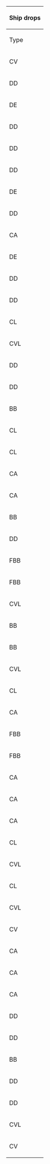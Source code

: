 {| class="wikitable sortable" width="50%" style="text-align:center"
!colspan="100"|Ship drops
|-
!Type
!Ship
!E
!K
!style="background-color:#FFCDD2;color:red;"|'''N'''
!O
!T
!style="background-color:#FFCDD2;color:red;"|'''V'''
|-
|CV
|[[Ark Royal|<span style="color:red;">Ark Royal</span>]]
|
|
|style="background-color:#E8F5E9;color:red"|<span title="Casual: &#10;&#160;&#160;S: 2% (1/50)&#10;Easy: &#10;&#160;&#160;S: 1.1% (3/284)&#10;Medium: &#10;&#160;&#160;S: 1.7% (2/116)&#10;Hard: &#10;&#160;&#160;S: 0.9% (8/875)" style="cursor:help;border-bottom:1px dotted">Casual+</span>
|
|style="background-color:#FFCDD2;color:red"|<span title="Hard: &#10;&#160;&#160;S: 0.7% (10/1475)" style="cursor:help;border-bottom:1px dotted">Hard+</span>
|style="background-color:#E8F5E9;color:"|<span title="Casual: &#10;&#160;&#160;S: 5.3% (5/94)&#10;Easy: &#10;&#160;&#160;S: 2.9% (13/448)&#10;Medium: &#10;&#160;&#160;S: 0.8% (1/123)&#10;Hard: &#10;&#160;&#160;S: 4.3% (5/117) &#10;&#160;&#160;A: 0.5% (7/1502)" style="cursor:help;border-bottom:1px dotted">Casual+</span>
|-
|DD
|[[Asagumo|<span style="color:red;">Asagumo</span>]]
|
|
|
|
|
|style="background-color:#E8F5E9;color:"|<span title="Casual: &#10;&#160;&#160;S: 4.3% (4/94) &#10;&#160;&#160;A: 4.3% (1/23)&#10;Easy: &#10;&#160;&#160;S: 2.5% (11/448) &#10;&#160;&#160;A: 3.2% (4/124)&#10;Medium: &#10;&#160;&#160;S: 2.4% (3/123) &#10;&#160;&#160;A: 1.1% (1/91)&#10;Hard: &#10;&#160;&#160;S: 1.7% (2/117) &#10;&#160;&#160;A: 2.5% (37/1502)" style="cursor:help;border-bottom:1px dotted">Casual+</span>
|-
|DE
|[[Daitou|<span style="color:red;">Daitou</span>]]
|
|
|
|
|
|style="background-color:#E8F5E9;color:"|<span title="Casual: &#10;&#160;&#160;S: 4.3% (4/94)&#10;Easy: &#10;&#160;&#160;S: 5.6% (25/448)&#10;Medium: &#10;&#160;&#160;S: 7.3% (9/123) &#10;&#160;&#160;A: 1.1% (1/91)&#10;Hard: &#10;&#160;&#160;S: 6.8% (8/117) &#10;&#160;&#160;A: 1.5% (23/1502)" style="cursor:help;border-bottom:1px dotted">Casual+</span>
|-
|DD
|[[Fujinami|<span style="color:red;">Fujinami</span>]]
|
|
|
|
|
|style="background-color:#E8F5E9;color:red"|<span title="Casual: &#10;&#160;&#160;S: 3.2% (3/94)&#10;Easy: &#10;&#160;&#160;S: 1.6% (7/448)&#10;Medium: &#10;&#160;&#160;S: 1.6% (2/123)&#10;Hard: &#10;&#160;&#160;S: 3.4% (4/117)" style="cursor:help;border-bottom:1px dotted">Casual+</span>
|-
|DD
|[[Grecale|<span style="color:red;">Grecale</span>]]
|
|
|
|
|
|style="background-color:#C8E6C9;color:"|<span title="Easy: &#10;&#160;&#160;S: 4.2% (19/448) &#10;&#160;&#160;A: 1.6% (2/124)&#10;Medium: &#10;&#160;&#160;S: 0.8% (1/123) &#10;&#160;&#160;A: 2.2% (2/91)&#10;Hard: &#10;&#160;&#160;S: 1.7% (2/117) &#10;&#160;&#160;A: 3% (45/1502)" style="cursor:help;border-bottom:1px dotted">Easy+</span>
|-
|DD
|[[Hamanami|<span style="color:red;">Hamanami</span>]]
|
|
|
|
|
|style="background-color:#E8F5E9;color:red"|<span title="Casual: &#10;&#160;&#160;S: 1.1% (1/94)&#10;Easy: &#10;&#160;&#160;S: 1.6% (7/448)&#10;Medium: &#10;&#160;&#160;S: 1.6% (2/123)&#10;Hard: &#10;&#160;&#160;S: 2.6% (3/117)" style="cursor:help;border-bottom:1px dotted">Casual+</span>
|-
|DE
|[[Hiburi|<span style="color:red;">Hiburi</span>]]
|
|
|
|
|
|style="background-color:#E8F5E9;color:"|<span title="Casual: &#10;&#160;&#160;S: 2.1% (2/94)&#10;Easy: &#10;&#160;&#160;S: 2.7% (12/448)&#10;Medium: &#10;&#160;&#160;S: 6.5% (8/123) &#10;&#160;&#160;A: 2.2% (2/91)&#10;Hard: &#10;&#160;&#160;S: 4.3% (5/117) &#10;&#160;&#160;A: 2% (30/1502)" style="cursor:help;border-bottom:1px dotted">Casual+</span>
|-
|DD
|[[Isokaze|<span style="color:red;">Isokaze</span>]]
|
|
|style="background-color:#E8F5E9;color:red"|<span title="Casual: &#10;&#160;&#160;S: 4% (2/50)&#10;Easy: &#10;&#160;&#160;S: 1.1% (3/284)&#10;Hard: &#10;&#160;&#160;S: 1% (9/875)" style="cursor:help;border-bottom:1px dotted">Casual+</span>
|
|style="background-color:#C8E6C9;color:red"|<span title="Easy: &#10;&#160;&#160;S: 0.2% (1/535)&#10;Medium: &#10;&#160;&#160;S: 1.5% (3/202)&#10;Hard: &#10;&#160;&#160;S: 1.7% (25/1475)" style="cursor:help;border-bottom:1px dotted">Easy+</span>
|
|-
|CA
|[[Mikuma|<span style="color:red;">Mikuma</span>]]
|
|
|
|
|
|style="background-color:#E8F5E9;color:red"|<span title="Casual: &#10;&#160;&#160;S: 3.2% (3/94)&#10;Easy: &#10;&#160;&#160;S: 1.3% (6/448)&#10;Medium: &#10;&#160;&#160;S: 0.8% (1/123)&#10;Hard: &#10;&#160;&#160;S: 2.6% (3/117)" style="cursor:help;border-bottom:1px dotted">Casual+</span>
|-
|DE
|[[Mikura|<span style="color:red;">Mikura</span>]]
|
|
|style="background-color:#C8E6C9;color:red"|<span title="Easy: &#10;&#160;&#160;S: 0.7% (2/284)&#10;Hard: &#10;&#160;&#160;S: 2.3% (20/875)" style="cursor:help;border-bottom:1px dotted">Easy+</span>
|
|style="background-color:#FFCDD2;color:red"|<span title="Hard: &#10;&#160;&#160;S: 0.8% (12/1475)" style="cursor:help;border-bottom:1px dotted">Hard+</span>
|
|-
|DD
|[[Minazuki|<span style="color:red;">Minazuki</span>]]
|
|style="background-color:#E8F5E9;color:red"|<span title="Casual: &#10;&#160;&#160;S: 2% (1/50)&#10;Easy: &#10;&#160;&#160;S: 0.9% (3/321)&#10;Medium: &#10;&#160;&#160;S: 2.9% (4/137)&#10;Hard: &#10;&#160;&#160;S: 1.6% (6/383)" style="cursor:help;border-bottom:1px dotted">Casual+</span>
|style="background-color:#C8E6C9;color:red"|<span title="Easy: &#10;&#160;&#160;S: 3.2% (9/284)&#10;Hard: &#10;&#160;&#160;S: 1.3% (11/875)" style="cursor:help;border-bottom:1px dotted">Easy+</span>
|
|style="background-color:#E8F5E9;color:red"|<span title="Casual: &#10;&#160;&#160;S: 1.6% (2/122)&#10;Easy: &#10;&#160;&#160;S: 1.3% (7/535)&#10;Medium: &#10;&#160;&#160;S: 1.5% (3/202)&#10;Hard: &#10;&#160;&#160;S: 2% (30/1475)" style="cursor:help;border-bottom:1px dotted">Casual+</span>
|
|-
|DD
|[[Okinami|<span style="color:red;">Okinami</span>]]
|
|
|
|
|
|style="background-color:#E8F5E9;color:"|<span title="Casual: &#10;&#160;&#160;S: 2.1% (2/94)&#10;Easy: &#10;&#160;&#160;S: 1.6% (7/448) &#10;&#160;&#160;A: 3.2% (4/124)&#10;Medium: &#10;&#160;&#160;S: 2.4% (3/123) &#10;&#160;&#160;A: 2.2% (2/91)&#10;Hard: &#10;&#160;&#160;S: 0.9% (1/117) &#10;&#160;&#160;A: 2.1% (31/1502)" style="cursor:help;border-bottom:1px dotted">Casual+</span>
|-
|CL
|[[Ooyodo|<span style="color:red;">Ooyodo</span>]]
|
|
|
|
|
|style="background-color:#E8F5E9;color:"|<span title="Casual: &#10;&#160;&#160;S: 3.2% (3/94) &#10;&#160;&#160;A: 8.7% (2/23)&#10;Easy: &#10;&#160;&#160;S: 3.8% (17/448) &#10;&#160;&#160;A: 8.9% (11/124)&#10;Medium: &#10;&#160;&#160;S: 3.3% (4/123) &#10;&#160;&#160;A: 3.3% (3/91)&#10;Hard: &#10;&#160;&#160;S: 2.6% (3/117) &#10;&#160;&#160;A: 4.3% (64/1502)" style="cursor:help;border-bottom:1px dotted">Casual+</span>
|-
|CVL
|[[Shinyou|<span style="color:red;">Shinyou</span>]]
|
|
|style="background-color:#C8E6C9;color:red"|<span title="Easy: &#10;&#160;&#160;S: 1.1% (3/284)&#10;Medium: &#10;&#160;&#160;S: 1.7% (2/116)&#10;Hard: &#10;&#160;&#160;S: 4% (35/875)" style="cursor:help;border-bottom:1px dotted">Easy+</span>
|
|style="background-color:#FFCDD2;color:red"|<span title="Hard: &#10;&#160;&#160;S: 0.7% (11/1475)" style="cursor:help;border-bottom:1px dotted">Hard+</span>
|
|-
|DD
|[[Tanikaze|<span style="color:red;">Tanikaze</span>]]
|
|style="background-color:#C8E6C9;color:red"|<span title="Easy: &#10;&#160;&#160;S: 0.3% (1/321)&#10;Medium: &#10;&#160;&#160;S: 0.7% (1/137)&#10;Hard: &#10;&#160;&#160;S: 0.8% (3/383)" style="cursor:help;border-bottom:1px dotted">Easy+</span>
|style="background-color:#C8E6C9;color:red"|<span title="Easy: &#10;&#160;&#160;S: 1.4% (4/284)&#10;Medium: &#10;&#160;&#160;S: 3.4% (4/116)&#10;Hard: &#10;&#160;&#160;S: 1.1% (10/875)" style="cursor:help;border-bottom:1px dotted">Easy+</span>
|
|style="background-color:#E8F5E9;color:red"|<span title="Casual: &#10;&#160;&#160;S: 0.8% (1/122)&#10;Easy: &#10;&#160;&#160;S: 2.2% (12/535)&#10;Medium: &#10;&#160;&#160;S: 1% (2/202)&#10;Hard: &#10;&#160;&#160;S: 1.5% (22/1475)" style="cursor:help;border-bottom:1px dotted">Casual+</span>
|
|-
|DD
|[[Uzuki|<span style="color:red;">Uzuki</span>]]
|
|style="background-color:#C8E6C9;color:red"|<span title="Easy: &#10;&#160;&#160;S: 2.5% (8/321)&#10;Hard: &#10;&#160;&#160;S: 1.6% (6/383)" style="cursor:help;border-bottom:1px dotted">Easy+</span>
|style="background-color:#E8F5E9;color:red"|<span title="Casual: &#10;&#160;&#160;S: 4% (2/50)&#10;Easy: &#10;&#160;&#160;S: 1.1% (3/284)&#10;Medium: &#10;&#160;&#160;S: 1.7% (2/116)&#10;Hard: &#10;&#160;&#160;S: 1% (9/875)" style="cursor:help;border-bottom:1px dotted">Casual+</span>
|
|style="background-color:#E8F5E9;color:red"|<span title="Casual: &#10;&#160;&#160;S: 1.6% (2/122)&#10;Easy: &#10;&#160;&#160;S: 1.5% (8/535)&#10;Medium: &#10;&#160;&#160;S: 2% (4/202)&#10;Hard: &#10;&#160;&#160;S: 1.6% (24/1475)" style="cursor:help;border-bottom:1px dotted">Casual+</span>
|
|-
|BB
|[[Warspite|<span style="color:red;">Warspite</span>]]
|
|
|style="background-color:#C8E6C9;color:red"|<span title="Easy: &#10;&#160;&#160;S: 1.1% (3/284)&#10;Medium: &#10;&#160;&#160;S: 2.6% (3/116)&#10;Hard: &#10;&#160;&#160;S: 1.9% (17/875)" style="cursor:help;border-bottom:1px dotted">Easy+</span>
|
|style="background-color:#FFE0B2;color:red"|<span title="Medium: &#10;&#160;&#160;S: 0.5% (1/202)&#10;Hard: &#10;&#160;&#160;S: 0.7% (11/1475)" style="cursor:help;border-bottom:1px dotted">Medium+</span>
|
|-
|CL
|[[Yahagi|<span style="color:red;">Yahagi</span>]]
|
|
|style="background-color:#C8E6C9;color:red"|<span title="Easy: &#10;&#160;&#160;S: 1.4% (4/284)&#10;Medium: &#10;&#160;&#160;S: 1.7% (2/116)&#10;Hard: &#10;&#160;&#160;S: 3.3% (29/875)" style="cursor:help;border-bottom:1px dotted">Easy+</span>
|
|style="background-color:#C8E6C9;color:red"|<span title="Easy: &#10;&#160;&#160;S: 0.6% (3/535)&#10;Hard: &#10;&#160;&#160;S: 1.1% (16/1475)" style="cursor:help;border-bottom:1px dotted">Easy+</span>
|
|- class="toggle-target-droplist-non-rare-ship"
|CL
|[[Abukuma|<span style="color:green;">Abukuma</span>]]
|
|style="background-color:#FFE0B2;color:red"|<span title="Medium: &#10;&#160;&#160;S: 1.5% (2/137)&#10;Hard: &#10;&#160;&#160;S: 1.3% (5/383)" style="cursor:help;border-bottom:1px dotted">Medium+</span>
|style="background-color:#E8F5E9;color:red"|<span title="Casual: &#10;&#160;&#160;S: 2% (1/50)&#10;Easy: &#10;&#160;&#160;S: 1.8% (5/284)&#10;Medium: &#10;&#160;&#160;S: 0.9% (1/116)&#10;Hard: &#10;&#160;&#160;S: 1.5% (13/875)" style="cursor:help;border-bottom:1px dotted">Casual+</span>
|
|style="background-color:#E8F5E9;color:red"|<span title="Casual: &#10;&#160;&#160;S: 4.9% (6/122)&#10;Easy: &#10;&#160;&#160;S: 2.2% (12/535)&#10;Medium: &#10;&#160;&#160;S: 1.5% (3/202)&#10;Hard: &#10;&#160;&#160;S: 1.9% (28/1475)" style="cursor:help;border-bottom:1px dotted">Casual+</span>
|
|- class="toggle-target-droplist-non-rare-ship"
|CA
|[[Atago|<span style="color:green;">Atago</span>]]
|style="background-color:#C8E6C9;color:red"|<span title="Easy: &#10;&#160;&#160;S: 0.4% (1/241)&#10;Medium: &#10;&#160;&#160;S: 1.8% (3/165)&#10;Hard: &#10;&#160;&#160;S: 1.1% (15/1374)" style="cursor:help;border-bottom:1px dotted">Easy+</span>
|style="background-color:#C8E6C9;color:red"|<span title="Easy: &#10;&#160;&#160;S: 1.2% (4/321)&#10;Medium: &#10;&#160;&#160;S: 1.5% (2/137)&#10;Hard: &#10;&#160;&#160;S: 0.5% (2/383)" style="cursor:help;border-bottom:1px dotted">Easy+</span>
|style="background-color:#C8E6C9;color:"|<span title="Easy: &#10;&#160;&#160;S: 1.1% (3/284) &#10;&#160;&#160;A: 0.6% (1/157)&#10;Medium: &#10;&#160;&#160;S: 0.9% (1/116) &#10;&#160;&#160;A: 0.8% (1/124)&#10;Hard: &#10;&#160;&#160;S: 1.1% (10/875) &#10;&#160;&#160;A: 1.1% (12/1048)" style="cursor:help;border-bottom:1px dotted">Easy+</span>
|style="background-color:#C8E6C9;color:red"|<span title="Easy: &#10;&#160;&#160;S: 0.2% (1/640)&#10;Medium: &#10;&#160;&#160;S: 1.4% (4/277)&#10;Hard: &#10;&#160;&#160;S: 1.3% (32/2528)" style="cursor:help;border-bottom:1px dotted">Easy+</span>
|style="background-color:#E8F5E9;color:red"|<span title="Casual: &#10;&#160;&#160;S: 0.8% (1/122)&#10;Easy: &#10;&#160;&#160;S: 1.7% (9/535)&#10;Medium: &#10;&#160;&#160;S: 2% (4/202)&#10;Hard: &#10;&#160;&#160;S: 1.2% (18/1475)" style="cursor:help;border-bottom:1px dotted">Casual+</span>
|style="background-color:#E8F5E9;color:"|<span title="Casual: &#10;&#160;&#160;S: 5.3% (5/94)&#10;Easy: &#10;&#160;&#160;S: 2.5% (11/448) &#10;&#160;&#160;A: 0.8% (1/124)&#10;Medium: &#10;&#160;&#160;S: 2.4% (3/123) &#10;&#160;&#160;A: 1.1% (1/91)&#10;Hard: &#10;&#160;&#160;S: 1.7% (2/117) &#10;&#160;&#160;A: 2.5% (38/1502)" style="cursor:help;border-bottom:1px dotted">Casual+</span>
|- class="toggle-target-droplist-non-rare-ship"
|CA
|[[Chikuma|<span style="color:green;">Chikuma</span>]]
|
|
|
|
|
|style="background-color:#C8E6C9;color:"|<span title="Easy: &#10;&#160;&#160;S: 1.1% (5/448) &#10;&#160;&#160;A: 0.8% (1/124)&#10;Medium: &#10;&#160;&#160;S: 4.1% (5/123) &#10;&#160;&#160;A: 3.3% (3/91)&#10;Hard: &#10;&#160;&#160;S: 2.6% (3/117) &#10;&#160;&#160;A: 1.6% (24/1502)" style="cursor:help;border-bottom:1px dotted">Easy+</span>
|- class="toggle-target-droplist-non-rare-ship"
|BB
|[[Fusou|<span style="color:green;">Fusou</span>]]
|
|
|
|
|
|style="background-color:#E8F5E9;color:"|<span title="Casual: &#10;&#160;&#160;S: 1.1% (1/94)&#10;Easy: &#10;&#160;&#160;S: 1.3% (6/448) &#10;&#160;&#160;A: 0.8% (1/124)&#10;Medium: &#10;&#160;&#160;S: 2.4% (3/123) &#10;&#160;&#160;A: 4.4% (4/91)&#10;Hard: &#10;&#160;&#160;A: 2.1% (32/1502)" style="cursor:help;border-bottom:1px dotted">Casual+</span>
|- class="toggle-target-droplist-non-rare-ship"
|DD
|[[Hamakaze|<span style="color:green;">Hamakaze</span>]]
|
|style="background-color:#C8E6C9;color:red"|<span title="Easy: &#10;&#160;&#160;S: 0.9% (3/321)&#10;Medium: &#10;&#160;&#160;S: 2.9% (4/137)&#10;Hard: &#10;&#160;&#160;S: 2.1% (8/383)" style="cursor:help;border-bottom:1px dotted">Easy+</span>
|style="background-color:#E8F5E9;color:red"|<span title="Casual: &#10;&#160;&#160;S: 2% (1/50)&#10;Easy: &#10;&#160;&#160;S: 2.5% (7/284)&#10;Medium: &#10;&#160;&#160;S: 1.7% (2/116)&#10;Hard: &#10;&#160;&#160;S: 1% (9/875)" style="cursor:help;border-bottom:1px dotted">Casual+</span>
|
|style="background-color:#E8F5E9;color:red"|<span title="Casual: &#10;&#160;&#160;S: 0.8% (1/122)&#10;Easy: &#10;&#160;&#160;S: 1.5% (8/535)&#10;Medium: &#10;&#160;&#160;S: 4% (8/202)&#10;Hard: &#10;&#160;&#160;S: 1.8% (26/1475)" style="cursor:help;border-bottom:1px dotted">Casual+</span>
|
|- class="toggle-target-droplist-non-rare-ship"
|FBB
|[[Haruna|<span style="color:green;">Haruna</span>]]
|
|
|
|
|
|style="background-color:#E8F5E9;color:"|<span title="Casual: &#10;&#160;&#160;S: 2.1% (2/94)&#10;Easy: &#10;&#160;&#160;S: 1.6% (7/448) &#10;&#160;&#160;A: 1.6% (2/124)&#10;Medium: &#10;&#160;&#160;S: 1.6% (2/123) &#10;&#160;&#160;A: 1.1% (1/91)&#10;Hard: &#10;&#160;&#160;S: 1.7% (2/117) &#10;&#160;&#160;A: 1.8% (27/1502)" style="cursor:help;border-bottom:1px dotted">Casual+</span>
|- class="toggle-target-droplist-non-rare-ship"
|FBB
|[[Hiei|<span style="color:green;">Hiei</span>]]
|
|
|
|
|
|style="background-color:#C8E6C9;color:"|<span title="Easy: &#10;&#160;&#160;S: 2.7% (12/448) &#10;&#160;&#160;A: 1.6% (2/124)&#10;Medium: &#10;&#160;&#160;S: 2.4% (3/123)&#10;Hard: &#10;&#160;&#160;S: 1.7% (2/117) &#10;&#160;&#160;A: 2.2% (33/1502)" style="cursor:help;border-bottom:1px dotted">Easy+</span>
|- class="toggle-target-droplist-non-rare-ship"
|CVL
|[[Hiyou|<span style="color:green;">Hiyou</span>]]
|style="background-color:#E8F5E9;color:red"|<span title="Casual: &#10;&#160;&#160;S: 3.7% (2/54)&#10;Easy: &#10;&#160;&#160;S: 0.4% (1/241)&#10;Medium: &#10;&#160;&#160;S: 1.2% (2/165)&#10;Hard: &#10;&#160;&#160;S: 1% (14/1374)" style="cursor:help;border-bottom:1px dotted">Casual+</span>
|style="background-color:#E8F5E9;color:red"|<span title="Casual: &#10;&#160;&#160;S: 2% (1/50)&#10;Easy: &#10;&#160;&#160;S: 2.5% (8/321)&#10;Medium: &#10;&#160;&#160;S: 2.9% (4/137)&#10;Hard: &#10;&#160;&#160;S: 1% (4/383)" style="cursor:help;border-bottom:1px dotted">Casual+</span>
|style="background-color:#E8F5E9;color:"|<span title="Casual: &#10;&#160;&#160;S: 2% (1/50) &#10;&#160;&#160;A: 2.7% (1/37)&#10;Easy: &#10;&#160;&#160;S: 1.4% (4/284) &#10;&#160;&#160;A: 2.5% (4/157)&#10;Medium: &#10;&#160;&#160;S: 2.6% (3/116)&#10;Hard: &#10;&#160;&#160;S: 0.9% (8/875) &#10;&#160;&#160;A: 1% (11/1048)" style="cursor:help;border-bottom:1px dotted">Casual+</span>
|style="background-color:#C8E6C9;color:red"|<span title="Easy: &#10;&#160;&#160;S: 1.1% (7/640)&#10;Medium: &#10;&#160;&#160;S: 0.7% (2/277)&#10;Hard: &#10;&#160;&#160;S: 1.1% (27/2528)" style="cursor:help;border-bottom:1px dotted">Easy+</span>
|style="background-color:#E8F5E9;color:"|<span title="Casual: &#10;&#160;&#160;S: 0.8% (1/122)&#10;Easy: &#10;&#160;&#160;S: 2.1% (11/535)&#10;Hard: &#10;&#160;&#160;S: 1.5% (22/1475) &#10;&#160;&#160;A: 1.4% (11/785)" style="cursor:help;border-bottom:1px dotted">Casual+</span>
|
|- class="toggle-target-droplist-non-rare-ship"
|BB
|[[Hyuuga|<span style="color:green;">Hyuuga</span>]]
|
|
|
|
|
|style="background-color:#E8F5E9;color:red"|<span title="Casual: &#10;&#160;&#160;S: 4.3% (4/94)&#10;Easy: &#10;&#160;&#160;S: 2.7% (12/448)&#10;Medium: &#10;&#160;&#160;S: 1.6% (2/123)&#10;Hard: &#10;&#160;&#160;S: 4.3% (5/117)" style="cursor:help;border-bottom:1px dotted">Casual+</span>
|- class="toggle-target-droplist-non-rare-ship"
|BB
|[[Ise|<span style="color:green;">Ise</span>]]
|
|
|
|
|
|style="background-color:#E8F5E9;color:red"|<span title="Casual: &#10;&#160;&#160;S: 1.1% (1/94)&#10;Easy: &#10;&#160;&#160;S: 2.2% (10/448)&#10;Medium: &#10;&#160;&#160;S: 1.6% (2/123)&#10;Hard: &#10;&#160;&#160;S: 1.7% (2/117)" style="cursor:help;border-bottom:1px dotted">Casual+</span>
|- class="toggle-target-droplist-non-rare-ship"
|CVL
|[[Junyou|<span style="color:green;">Junyou</span>]]
|style="background-color:#E8F5E9;color:red"|<span title="Casual: &#10;&#160;&#160;S: 1.9% (1/54)&#10;Easy: &#10;&#160;&#160;S: 1.7% (4/241)&#10;Medium: &#10;&#160;&#160;S: 1.2% (2/165)&#10;Hard: &#10;&#160;&#160;S: 0.7% (10/1374)" style="cursor:help;border-bottom:1px dotted">Casual+</span>
|style="background-color:#E8F5E9;color:red"|<span title="Casual: &#10;&#160;&#160;S: 2% (1/50)&#10;Easy: &#10;&#160;&#160;S: 0.3% (1/321)&#10;Medium: &#10;&#160;&#160;S: 0.7% (1/137)&#10;Hard: &#10;&#160;&#160;S: 1.6% (6/383)" style="cursor:help;border-bottom:1px dotted">Casual+</span>
|style="background-color:#E8F5E9;color:"|<span title="Casual: &#10;&#160;&#160;S: 2% (1/50) &#10;&#160;&#160;A: 5.4% (2/37)&#10;Easy: &#10;&#160;&#160;S: 1.8% (5/284) &#10;&#160;&#160;A: 1.9% (3/157)&#10;Medium: &#10;&#160;&#160;A: 0.8% (1/124)&#10;Hard: &#10;&#160;&#160;S: 0.7% (6/875) &#10;&#160;&#160;A: 0.9% (9/1048)" style="cursor:help;border-bottom:1px dotted">Casual+</span>
|style="background-color:#E8F5E9;color:red"|<span title="Casual: &#10;&#160;&#160;S: 3.1% (4/129)&#10;Easy: &#10;&#160;&#160;S: 1.4% (9/640)&#10;Medium: &#10;&#160;&#160;S: 1.1% (3/277)&#10;Hard: &#10;&#160;&#160;S: 1.3% (33/2528)" style="cursor:help;border-bottom:1px dotted">Casual+</span>
|style="background-color:#E8F5E9;color:"|<span title="Casual: &#10;&#160;&#160;S: 3.3% (4/122)&#10;Easy: &#10;&#160;&#160;S: 1.1% (6/535)&#10;Medium: &#10;&#160;&#160;S: 1.5% (3/202)&#10;Hard: &#10;&#160;&#160;S: 1.1% (16/1475) &#10;&#160;&#160;A: 1% (8/785)" style="cursor:help;border-bottom:1px dotted">Casual+</span>
|
|- class="toggle-target-droplist-non-rare-ship"
|CL
|[[Kinu|<span style="color:green;">Kinu</span>]]
|
|style="background-color:#FFCDD2;color:red"|<span title="Hard: &#10;&#160;&#160;S: 1% (4/383)" style="cursor:help;border-bottom:1px dotted">Hard+</span>
|style="background-color:#E8F5E9;color:red"|<span title="Casual: &#10;&#160;&#160;S: 4% (2/50)&#10;Easy: &#10;&#160;&#160;S: 1.4% (4/284)&#10;Medium: &#10;&#160;&#160;S: 0.9% (1/116)&#10;Hard: &#10;&#160;&#160;S: 1% (9/875)" style="cursor:help;border-bottom:1px dotted">Casual+</span>
|
|style="background-color:#C8E6C9;color:red"|<span title="Easy: &#10;&#160;&#160;S: 0.7% (4/535)&#10;Medium: &#10;&#160;&#160;S: 1% (2/202)&#10;Hard: &#10;&#160;&#160;S: 1.8% (26/1475)" style="cursor:help;border-bottom:1px dotted">Easy+</span>
|
|- class="toggle-target-droplist-non-rare-ship"
|CA
|[[Kinugasa|<span style="color:green;">Kinugasa</span>]]
|
|style="background-color:#C8E6C9;color:red"|<span title="Easy: &#10;&#160;&#160;S: 0.3% (1/321)&#10;Medium: &#10;&#160;&#160;S: 2.9% (4/137)&#10;Hard: &#10;&#160;&#160;S: 1.8% (7/383)" style="cursor:help;border-bottom:1px dotted">Easy+</span>
|style="background-color:#E8F5E9;color:red"|<span title="Casual: &#10;&#160;&#160;S: 2% (1/50)&#10;Easy: &#10;&#160;&#160;S: 1.1% (3/284)&#10;Hard: &#10;&#160;&#160;S: 0.8% (7/875)" style="cursor:help;border-bottom:1px dotted">Casual+</span>
|
|style="background-color:#E8F5E9;color:red"|<span title="Casual: &#10;&#160;&#160;S: 0.8% (1/122)&#10;Easy: &#10;&#160;&#160;S: 1.5% (8/535)&#10;Medium: &#10;&#160;&#160;S: 1% (2/202)&#10;Hard: &#10;&#160;&#160;S: 2.2% (32/1475)" style="cursor:help;border-bottom:1px dotted">Casual+</span>
|style="background-color:#E8F5E9;color:"|<span title="Casual: &#10;&#160;&#160;A: 4.3% (1/23)&#10;Easy: &#10;&#160;&#160;S: 1.3% (6/448) &#10;&#160;&#160;A: 4% (5/124)&#10;Medium: &#10;&#160;&#160;S: 1.6% (2/123) &#10;&#160;&#160;A: 2.2% (2/91)&#10;Hard: &#10;&#160;&#160;A: 1.9% (28/1502)" style="cursor:help;border-bottom:1px dotted">Casual+</span>
|- class="toggle-target-droplist-non-rare-ship"
|FBB
|[[Kirishima|<span style="color:green;">Kirishima</span>]]
|
|
|
|
|
|style="background-color:#E8F5E9;color:"|<span title="Casual: &#10;&#160;&#160;A: 8.7% (2/23)&#10;Easy: &#10;&#160;&#160;S: 3.6% (16/448)&#10;Medium: &#10;&#160;&#160;S: 1.6% (2/123) &#10;&#160;&#160;A: 1.1% (1/91)&#10;Hard: &#10;&#160;&#160;S: 4.3% (5/117) &#10;&#160;&#160;A: 1.9% (28/1502)" style="cursor:help;border-bottom:1px dotted">Casual+</span>
|- class="toggle-target-droplist-non-rare-ship"
|FBB
|[[Kongou|<span style="color:green;">Kongou</span>]]
|
|
|
|
|
|style="background-color:#E8F5E9;color:"|<span title="Casual: &#10;&#160;&#160;S: 3.2% (3/94)&#10;Easy: &#10;&#160;&#160;S: 1.3% (6/448) &#10;&#160;&#160;A: 2.4% (3/124)&#10;Medium: &#10;&#160;&#160;S: 1.6% (2/123) &#10;&#160;&#160;A: 1.1% (1/91)&#10;Hard: &#10;&#160;&#160;S: 0.9% (1/117) &#10;&#160;&#160;A: 2.3% (34/1502)" style="cursor:help;border-bottom:1px dotted">Casual+</span>
|- class="toggle-target-droplist-non-rare-ship"
|CA
|[[Kumano|<span style="color:green;">Kumano</span>]]
|
|
|
|
|
|style="background-color:#E8F5E9;color:"|<span title="Casual: &#10;&#160;&#160;S: 4.3% (4/94)&#10;Easy: &#10;&#160;&#160;S: 2.2% (10/448) &#10;&#160;&#160;A: 2.4% (3/124)&#10;Medium: &#10;&#160;&#160;S: 4.1% (5/123) &#10;&#160;&#160;A: 4.4% (4/91)&#10;Hard: &#10;&#160;&#160;S: 0.9% (1/117) &#10;&#160;&#160;A: 1.5% (22/1502)" style="cursor:help;border-bottom:1px dotted">Casual+</span>
|- class="toggle-target-droplist-non-rare-ship"
|CA
|[[Mogami|<span style="color:green;">Mogami</span>]]
|
|style="background-color:#E8F5E9;color:red"|<span title="Casual: &#10;&#160;&#160;S: 2% (1/50)&#10;Easy: &#10;&#160;&#160;S: 0.9% (3/321)&#10;Medium: &#10;&#160;&#160;S: 2.2% (3/137)&#10;Hard: &#10;&#160;&#160;S: 1% (4/383)" style="cursor:help;border-bottom:1px dotted">Casual+</span>
|style="background-color:#E8F5E9;color:red"|<span title="Casual: &#10;&#160;&#160;S: 4% (2/50)&#10;Easy: &#10;&#160;&#160;S: 2.1% (6/284)&#10;Medium: &#10;&#160;&#160;S: 1.7% (2/116)&#10;Hard: &#10;&#160;&#160;S: 1% (9/875)" style="cursor:help;border-bottom:1px dotted">Casual+</span>
|
|style="background-color:#E8F5E9;color:red"|<span title="Casual: &#10;&#160;&#160;S: 0.8% (1/122)&#10;Easy: &#10;&#160;&#160;S: 0.9% (5/535)&#10;Medium: &#10;&#160;&#160;S: 1% (2/202)&#10;Hard: &#10;&#160;&#160;S: 1.5% (22/1475)" style="cursor:help;border-bottom:1px dotted">Casual+</span>
|
|- class="toggle-target-droplist-non-rare-ship"
|CA
|[[Myoukou|<span style="color:green;">Myoukou</span>]]
|style="background-color:#FFCDD2;color:red"|<span title="Hard: &#10;&#160;&#160;S: 1% (14/1374)" style="cursor:help;border-bottom:1px dotted">Hard+</span>
|style="background-color:#C8E6C9;color:red"|<span title="Easy: &#10;&#160;&#160;S: 1.2% (4/321)&#10;Medium: &#10;&#160;&#160;S: 2.2% (3/137)&#10;Hard: &#10;&#160;&#160;S: 0.8% (3/383)" style="cursor:help;border-bottom:1px dotted">Easy+</span>
|style="background-color:#E8F5E9;color:"|<span title="Casual: &#10;&#160;&#160;S: 6% (3/50)&#10;Easy: &#10;&#160;&#160;S: 1.4% (4/284)&#10;Medium: &#10;&#160;&#160;S: 1.7% (2/116)&#10;Hard: &#10;&#160;&#160;S: 2.2% (19/875) &#10;&#160;&#160;A: 1% (10/1048)" style="cursor:help;border-bottom:1px dotted">Casual+</span>
|style="background-color:#FFCDD2;color:red"|<span title="Hard: &#10;&#160;&#160;S: 1% (25/2528)" style="cursor:help;border-bottom:1px dotted">Hard+</span>
|style="background-color:#E8F5E9;color:red"|<span title="Casual: &#10;&#160;&#160;S: 1.6% (2/122)&#10;Easy: &#10;&#160;&#160;S: 0.7% (4/535)&#10;Medium: &#10;&#160;&#160;S: 2.5% (5/202)&#10;Hard: &#10;&#160;&#160;S: 1.2% (17/1475)" style="cursor:help;border-bottom:1px dotted">Casual+</span>
|style="background-color:#E8F5E9;color:"|<span title="Casual: &#10;&#160;&#160;S: 1.1% (1/94) &#10;&#160;&#160;A: 8.7% (2/23)&#10;Easy: &#10;&#160;&#160;S: 2.2% (10/448) &#10;&#160;&#160;A: 2.4% (3/124)&#10;Medium: &#10;&#160;&#160;S: 0.8% (1/123) &#10;&#160;&#160;A: 2.2% (2/91)&#10;Hard: &#10;&#160;&#160;S: 1.7% (2/117) &#10;&#160;&#160;A: 1.9% (29/1502)" style="cursor:help;border-bottom:1px dotted">Casual+</span>
|- class="toggle-target-droplist-non-rare-ship"
|CL
|[[Nagara|<span style="color:green;">Nagara</span>]]
|style="background-color:#C8E6C9;color:red"|<span title="Easy: &#10;&#160;&#160;S: 0.8% (2/241)&#10;Medium: &#10;&#160;&#160;S: 0.6% (1/165)&#10;Hard: &#10;&#160;&#160;S: 1.1% (15/1374)" style="cursor:help;border-bottom:1px dotted">Easy+</span>
|style="background-color:#E8F5E9;color:red"|<span title="Casual: &#10;&#160;&#160;S: 2% (1/50)&#10;Easy: &#10;&#160;&#160;S: 1.6% (5/321)&#10;Medium: &#10;&#160;&#160;S: 2.9% (4/137)&#10;Hard: &#10;&#160;&#160;S: 1% (4/383)" style="cursor:help;border-bottom:1px dotted">Casual+</span>
|style="background-color:#E8F5E9;color:"|<span title="Casual: &#10;&#160;&#160;S: 2% (1/50)&#10;Easy: &#10;&#160;&#160;S: 2.1% (6/284) &#10;&#160;&#160;A: 1.3% (2/157)&#10;Medium: &#10;&#160;&#160;S: 1.7% (2/116)&#10;Hard: &#10;&#160;&#160;S: 1.1% (10/875) &#10;&#160;&#160;A: 1.2% (13/1048)" style="cursor:help;border-bottom:1px dotted">Casual+</span>
|style="background-color:#E8F5E9;color:red"|<span title="Casual: &#10;&#160;&#160;S: 0.8% (1/129)&#10;Easy: &#10;&#160;&#160;S: 1.6% (10/640)&#10;Medium: &#10;&#160;&#160;S: 2.5% (7/277)&#10;Hard: &#10;&#160;&#160;S: 1.6% (41/2528)" style="cursor:help;border-bottom:1px dotted">Casual+</span>
|style="background-color:#E8F5E9;color:"|<span title="Casual: &#10;&#160;&#160;S: 1.6% (2/122)&#10;Easy: &#10;&#160;&#160;S: 0.7% (4/535)&#10;Medium: &#10;&#160;&#160;S: 1.5% (3/202) &#10;&#160;&#160;A: 2.2% (1/46)&#10;Hard: &#10;&#160;&#160;S: 1% (15/1475) &#10;&#160;&#160;A: 1.4% (11/785)" style="cursor:help;border-bottom:1px dotted">Casual+</span>
|
|- class="toggle-target-droplist-non-rare-ship"
|CVL
|[[Ryuujou|<span style="color:green;">Ryuujou</span>]]
|style="background-color:#C8E6C9;color:red"|<span title="Easy: &#10;&#160;&#160;S: 0.8% (2/241)&#10;Medium: &#10;&#160;&#160;S: 1.2% (2/165)&#10;Hard: &#10;&#160;&#160;S: 1% (14/1374)" style="cursor:help;border-bottom:1px dotted">Easy+</span>
|style="background-color:#E8F5E9;color:red"|<span title="Casual: &#10;&#160;&#160;S: 2% (1/50)&#10;Medium: &#10;&#160;&#160;S: 2.9% (4/137)&#10;Hard: &#10;&#160;&#160;S: 1.6% (6/383)" style="cursor:help;border-bottom:1px dotted">Casual+</span>
|style="background-color:#C8E6C9;color:"|<span title="Easy: &#10;&#160;&#160;S: 0.4% (1/284) &#10;&#160;&#160;A: 0.6% (1/157)&#10;Medium: &#10;&#160;&#160;S: 1.7% (2/116) &#10;&#160;&#160;A: 1.6% (2/124)&#10;Hard: &#10;&#160;&#160;S: 1.3% (11/875) &#10;&#160;&#160;A: 1.2% (13/1048)" style="cursor:help;border-bottom:1px dotted">Easy+</span>
|style="background-color:#C8E6C9;color:red"|<span title="Easy: &#10;&#160;&#160;S: 0.8% (5/640)&#10;Medium: &#10;&#160;&#160;S: 0.7% (2/277)&#10;Hard: &#10;&#160;&#160;S: 1.3% (33/2528)" style="cursor:help;border-bottom:1px dotted">Easy+</span>
|style="background-color:#E8F5E9;color:"|<span title="Casual: &#10;&#160;&#160;S: 2.5% (3/122)&#10;Easy: &#10;&#160;&#160;S: 1.5% (8/535)&#10;Medium: &#10;&#160;&#160;S: 2% (4/202)&#10;Hard: &#10;&#160;&#160;S: 1.1% (16/1475) &#10;&#160;&#160;A: 0.9% (7/785)" style="cursor:help;border-bottom:1px dotted">Casual+</span>
|
|- class="toggle-target-droplist-non-rare-ship"
|CL
|[[Sendai|<span style="color:green;">Sendai</span>]]
|style="background-color:#C8E6C9;color:red"|<span title="Easy: &#10;&#160;&#160;S: 1.2% (3/241)&#10;Medium: &#10;&#160;&#160;S: 0.6% (1/165)&#10;Hard: &#10;&#160;&#160;S: 1.5% (20/1374)" style="cursor:help;border-bottom:1px dotted">Easy+</span>
|style="background-color:#C8E6C9;color:red"|<span title="Easy: &#10;&#160;&#160;S: 1.6% (5/321)&#10;Hard: &#10;&#160;&#160;S: 1% (4/383)" style="cursor:help;border-bottom:1px dotted">Easy+</span>
|style="background-color:#E8F5E9;color:"|<span title="Casual: &#10;&#160;&#160;S: 2% (1/50)&#10;Easy: &#10;&#160;&#160;S: 0.7% (2/284) &#10;&#160;&#160;A: 0.6% (1/157)&#10;Medium: &#10;&#160;&#160;S: 0.9% (1/116) &#10;&#160;&#160;A: 0.8% (1/124)&#10;Hard: &#10;&#160;&#160;S: 1.9% (17/875) &#10;&#160;&#160;A: 0.7% (7/1048)" style="cursor:help;border-bottom:1px dotted">Casual+</span>
|style="background-color:#E8F5E9;color:red"|<span title="Casual: &#10;&#160;&#160;S: 1.6% (2/129)&#10;Easy: &#10;&#160;&#160;S: 1.1% (7/640)&#10;Medium: &#10;&#160;&#160;S: 2.5% (7/277)&#10;Hard: &#10;&#160;&#160;S: 1.1% (29/2528)" style="cursor:help;border-bottom:1px dotted">Casual+</span>
|style="background-color:#E8F5E9;color:"|<span title="Casual: &#10;&#160;&#160;S: 1.6% (2/122)&#10;Easy: &#10;&#160;&#160;S: 0.9% (5/535)&#10;Medium: &#10;&#160;&#160;S: 2.5% (5/202) &#10;&#160;&#160;A: 4.3% (2/46)&#10;Hard: &#10;&#160;&#160;S: 0.5% (8/1475) &#10;&#160;&#160;A: 1.7% (13/785)" style="cursor:help;border-bottom:1px dotted">Casual+</span>
|
|- class="toggle-target-droplist-non-rare-ship"
|CVL
|[[Shouhou|<span style="color:green;">Shouhou</span>]]
|style="background-color:#C8E6C9;color:red"|<span title="Easy: &#10;&#160;&#160;S: 0.4% (1/241)&#10;Medium: &#10;&#160;&#160;S: 0.6% (1/165)&#10;Hard: &#10;&#160;&#160;S: 1.8% (25/1374)" style="cursor:help;border-bottom:1px dotted">Easy+</span>
|style="background-color:#E8F5E9;color:red"|<span title="Casual: &#10;&#160;&#160;S: 2% (1/50)&#10;Easy: &#10;&#160;&#160;S: 0.6% (2/321)&#10;Medium: &#10;&#160;&#160;S: 0.7% (1/137)&#10;Hard: &#10;&#160;&#160;S: 1.6% (6/383)" style="cursor:help;border-bottom:1px dotted">Casual+</span>
|style="background-color:#E8F5E9;color:"|<span title="Casual: &#10;&#160;&#160;S: 2% (1/50)&#10;Easy: &#10;&#160;&#160;S: 0.7% (2/284) &#10;&#160;&#160;A: 0.6% (1/157)&#10;Medium: &#10;&#160;&#160;S: 4.3% (5/116) &#10;&#160;&#160;A: 0.8% (1/124)&#10;Hard: &#10;&#160;&#160;S: 1.5% (13/875) &#10;&#160;&#160;A: 1.3% (14/1048)" style="cursor:help;border-bottom:1px dotted">Casual+</span>
|style="background-color:#E8F5E9;color:red"|<span title="Casual: &#10;&#160;&#160;S: 1.6% (2/129)&#10;Easy: &#10;&#160;&#160;S: 1.9% (12/640)&#10;Medium: &#10;&#160;&#160;S: 1.4% (4/277)&#10;Hard: &#10;&#160;&#160;S: 1.3% (34/2528)" style="cursor:help;border-bottom:1px dotted">Casual+</span>
|style="background-color:#E8F5E9;color:red"|<span title="Casual: &#10;&#160;&#160;S: 2.5% (3/122)&#10;Easy: &#10;&#160;&#160;S: 1.3% (7/535)&#10;Medium: &#10;&#160;&#160;S: 1.5% (3/202)&#10;Hard: &#10;&#160;&#160;S: 1.6% (24/1475)" style="cursor:help;border-bottom:1px dotted">Casual+</span>
|
|- class="toggle-target-droplist-non-rare-ship"
|CV
|[[Shoukaku|<span style="color:green;">Shoukaku</span>]]
|
|
|
|
|
|style="background-color:#E8F5E9;color:red"|<span title="Casual: &#10;&#160;&#160;S: 1.1% (1/94)&#10;Easy: &#10;&#160;&#160;S: 2.2% (10/448)&#10;Medium: &#10;&#160;&#160;S: 0.8% (1/123)&#10;Hard: &#10;&#160;&#160;S: 3.4% (4/117)" style="cursor:help;border-bottom:1px dotted">Casual+</span>
|- class="toggle-target-droplist-non-rare-ship"
|CA
|[[Suzuya|<span style="color:green;">Suzuya</span>]]
|
|
|
|
|
|style="background-color:#E8F5E9;color:"|<span title="Casual: &#10;&#160;&#160;S: 1.1% (1/94) &#10;&#160;&#160;A: 4.3% (1/23)&#10;Easy: &#10;&#160;&#160;S: 1.1% (5/448) &#10;&#160;&#160;A: 1.6% (2/124)&#10;Medium: &#10;&#160;&#160;S: 0.8% (1/123) &#10;&#160;&#160;A: 1.1% (1/91)&#10;Hard: &#10;&#160;&#160;S: 4.3% (5/117) &#10;&#160;&#160;A: 1.7% (25/1502)" style="cursor:help;border-bottom:1px dotted">Casual+</span>
|- class="toggle-target-droplist-non-rare-ship"
|CA
|[[Takao|<span style="color:green;">Takao</span>]]
|style="background-color:#FFE0B2;color:red"|<span title="Medium: &#10;&#160;&#160;S: 1.2% (2/165)&#10;Hard: &#10;&#160;&#160;S: 1.4% (19/1374)" style="cursor:help;border-bottom:1px dotted">Medium+</span>
|style="background-color:#FFE0B2;color:red"|<span title="Medium: &#10;&#160;&#160;S: 2.2% (3/137)&#10;Hard: &#10;&#160;&#160;S: 0.8% (3/383)" style="cursor:help;border-bottom:1px dotted">Medium+</span>
|style="background-color:#E8F5E9;color:"|<span title="Casual: &#10;&#160;&#160;S: 4% (2/50)&#10;Easy: &#10;&#160;&#160;S: 2.1% (6/284)&#10;Medium: &#10;&#160;&#160;S: 2.6% (3/116) &#10;&#160;&#160;A: 0.8% (1/124)&#10;Hard: &#10;&#160;&#160;S: 1.6% (14/875) &#10;&#160;&#160;A: 1% (10/1048)" style="cursor:help;border-bottom:1px dotted">Casual+</span>
|style="background-color:#FFE0B2;color:red"|<span title="Medium: &#10;&#160;&#160;S: 0.7% (2/277)&#10;Hard: &#10;&#160;&#160;S: 1.2% (31/2528)" style="cursor:help;border-bottom:1px dotted">Medium+</span>
|style="background-color:#E8F5E9;color:red"|<span title="Casual: &#10;&#160;&#160;S: 0.8% (1/122)&#10;Easy: &#10;&#160;&#160;S: 0.9% (5/535)&#10;Medium: &#10;&#160;&#160;S: 0.5% (1/202)&#10;Hard: &#10;&#160;&#160;S: 1.3% (19/1475)" style="cursor:help;border-bottom:1px dotted">Casual+</span>
|
|- class="toggle-target-droplist-non-rare-ship"
|CA
|[[Tone|<span style="color:green;">Tone</span>]]
|
|
|
|
|
|style="background-color:#C8E6C9;color:"|<span title="Easy: &#10;&#160;&#160;S: 3.3% (15/448) &#10;&#160;&#160;A: 2.4% (3/124)&#10;Medium: &#10;&#160;&#160;S: 1.6% (2/123) &#10;&#160;&#160;A: 1.1% (1/91)&#10;Hard: &#10;&#160;&#160;A: 2% (30/1502)" style="cursor:help;border-bottom:1px dotted">Easy+</span>
|- class="toggle-target-droplist-non-rare-ship"
|DD
|[[Urakaze|<span style="color:green;">Urakaze</span>]]
|
|style="background-color:#E8F5E9;color:red"|<span title="Casual: &#10;&#160;&#160;S: 2% (1/50)&#10;Easy: &#10;&#160;&#160;S: 1.9% (6/321)&#10;Medium: &#10;&#160;&#160;S: 0.7% (1/137)&#10;Hard: &#10;&#160;&#160;S: 1% (4/383)" style="cursor:help;border-bottom:1px dotted">Casual+</span>
|style="background-color:#C8E6C9;color:red"|<span title="Easy: &#10;&#160;&#160;S: 1.8% (5/284)&#10;Medium: &#10;&#160;&#160;S: 2.6% (3/116)&#10;Hard: &#10;&#160;&#160;S: 1.1% (10/875)" style="cursor:help;border-bottom:1px dotted">Easy+</span>
|
|style="background-color:#C8E6C9;color:red"|<span title="Easy: &#10;&#160;&#160;S: 1.5% (8/535)&#10;Medium: &#10;&#160;&#160;S: 0.5% (1/202)&#10;Hard: &#10;&#160;&#160;S: 0.9% (14/1475)" style="cursor:help;border-bottom:1px dotted">Easy+</span>
|
|- class="toggle-target-droplist-non-rare-ship"
|DD
|[[Yamagumo|<span style="color:green;">Yamagumo</span>]]
|
|
|
|
|
|style="background-color:#E8F5E9;color:"|<span title="Casual: &#10;&#160;&#160;S: 1.1% (1/94) &#10;&#160;&#160;A: 4.3% (1/23)&#10;Easy: &#10;&#160;&#160;S: 3.3% (15/448)&#10;Medium: &#10;&#160;&#160;S: 1.6% (2/123) &#10;&#160;&#160;A: 2.2% (2/91)&#10;Hard: &#10;&#160;&#160;A: 1.9% (29/1502)" style="cursor:help;border-bottom:1px dotted">Casual+</span>
|- class="toggle-target-droplist-non-rare-ship"
|BB
|[[Yamashiro|<span style="color:green;">Yamashiro</span>]]
|
|
|
|
|
|style="background-color:#E8F5E9;color:"|<span title="Casual: &#10;&#160;&#160;A: 4.3% (1/23)&#10;Easy: &#10;&#160;&#160;S: 1.8% (8/448) &#10;&#160;&#160;A: 3.2% (4/124)&#10;Medium: &#10;&#160;&#160;S: 3.3% (4/123) &#10;&#160;&#160;A: 3.3% (3/91)&#10;Hard: &#10;&#160;&#160;S: 3.4% (4/117) &#10;&#160;&#160;A: 1.7% (26/1502)" style="cursor:help;border-bottom:1px dotted">Casual+</span>
|- class="toggle-target-droplist-non-rare-ship"
|DD
|[[Yayoi|<span style="color:green;">Yayoi</span>]]
|
|style="background-color:#C8E6C9;color:red"|<span title="Easy: &#10;&#160;&#160;S: 0.6% (2/321)&#10;Medium: &#10;&#160;&#160;S: 0.7% (1/137)&#10;Hard: &#10;&#160;&#160;S: 2.6% (10/383)" style="cursor:help;border-bottom:1px dotted">Easy+</span>
|style="background-color:#E8F5E9;color:red"|<span title="Casual: &#10;&#160;&#160;S: 2% (1/50)&#10;Easy: &#10;&#160;&#160;S: 2.5% (7/284)&#10;Medium: &#10;&#160;&#160;S: 3.4% (4/116)&#10;Hard: &#10;&#160;&#160;S: 0.9% (8/875)" style="cursor:help;border-bottom:1px dotted">Casual+</span>
|
|style="background-color:#E8F5E9;color:red"|<span title="Casual: &#10;&#160;&#160;S: 0.8% (1/122)&#10;Easy: &#10;&#160;&#160;S: 1.1% (6/535)&#10;Hard: &#10;&#160;&#160;S: 1.2% (18/1475)" style="cursor:help;border-bottom:1px dotted">Casual+</span>
|
|- class="toggle-target-droplist-non-rare-ship"
|DD
|[[Yukikaze|<span style="color:green;">Yukikaze</span>]]
|
|
|
|
|
|style="background-color:#E8F5E9;color:red"|<span title="Casual: &#10;&#160;&#160;S: 1.1% (1/94)&#10;Easy: &#10;&#160;&#160;S: 1.8% (8/448)&#10;Medium: &#10;&#160;&#160;S: 1.6% (2/123)" style="cursor:help;border-bottom:1px dotted">Casual+</span>
|- class="toggle-target-droplist-non-rare-ship"
|CVL
|[[Zuihou|<span style="color:green;">Zuihou</span>]]
|
|
|
|
|
|style="background-color:#E8F5E9;color:red"|<span title="Casual: &#10;&#160;&#160;S: 5.3% (5/94)&#10;Easy: &#10;&#160;&#160;S: 0.9% (4/448)&#10;Medium: &#10;&#160;&#160;S: 3.3% (4/123)&#10;Hard: &#10;&#160;&#160;S: 2.6% (3/117)" style="cursor:help;border-bottom:1px dotted">Casual+</span>
|- class="toggle-target-droplist-non-rare-ship"
|CV
|[[Zuikaku|<span style="color:green;">Zuikaku</span>]]
|
|
|
|
|
|style="background-color:#E8F5E9;color:red"|<span title="Casual: &#10;&#160;&#160;S: 3.2% (3/94)&#10;Easy: &#10;&#160;&#160;S: 2.5% (11/448)&#10;Hard: &#10;&#160;&#160;S: 1.7% (2/117)" style="cursor:help;border-bottom:1px dotted">Casual+</span>
|}